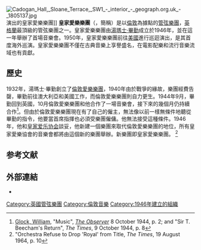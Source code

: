 [[File:Cadogan_Hall,_Sloane_Terrace,_SW1_-_interior_-_geograph.org.uk_-_1805137.jpg|thumb]]演出的皇家愛樂樂團]]
'''皇家愛樂樂團'''（{{lang-en|'''Royal Philharmonic Orchestra'''}}，簡稱{{lang-en|'''RPO'''}}）是以[[倫敦|倫敦]]為據點的[[管弦樂團|管弦樂團]]，[[英格蘭|英格蘭]]最頂級的管弦樂團之一。皇家愛樂樂團由[[湯瑪士·畢勤|湯瑪士·畢勤]]成立於1946年，並在這一年舉辦了首場音樂會。1950年，皇家愛樂樂團前往[[美國|美國]]進行巡迴演出，是其首度海外巡演。皇家愛樂樂團不僅在古典音樂上享譽盛名，在電影配樂和流行音樂流域也有貢獻。
==歷史==

1932年，湯瑪士·畢勤創立了[[倫敦愛樂樂團|倫敦愛樂樂團]]，1940年由於戰爭的緣故，樂團經費告罄，畢勤前往澳大利亞和美國工作，而倫敦愛樂樂團則自力更生。1944年9月，畢勤回到英國，10月倫敦愛樂樂團和他合作了一場音樂會，接下來的幾個月仍持續合作<ref>[[William_Glock|Glock, William]], "Music", ''[[The_Observer|The Observer]]'' 8 October 1944, p. 2; and "Sir T. Beecham's Return", ''The Times'', 9 October 1944, p. 8</ref>。但由於倫敦愛樂樂團現在有了自己的僱主，無法像以前一樣無條件地聽從畢勤的指令，他要當首席指揮也必須受樂團僱傭。他無法接受這種條件。1946年，他和[[皇家爱乐协会|皇家爱乐协会]]談妥，他新建一個樂團來取代倫敦愛樂樂團的地位，所有皇家愛樂協會的音樂會都將由這個新的樂團舉辦。新樂團即皇家愛樂樂團。 <ref>"Orchestra Refuse to Drop 'Royal' from Title, '' The Times'', 19 August 1964, p. 10</ref>
==参考文献==
{{reflist}}

==外部連結==

* {{Official website|http://www.rpo.co.uk/}}

[[Category:英國管弦樂團|Category:英國管弦樂團]]
[[Category:倫敦音樂|Category:倫敦音樂]]
[[Category:1946年建立的組織|Category:1946年建立的組織]]